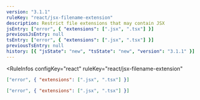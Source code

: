 ```yaml
---
version: "3.1.1"
ruleKey: "react/jsx-filename-extension"
description: Restrict file extensions that may contain JSX
jsEntry: ["error", { "extensions": [".jsx", ".tsx"] }]
previousJsEntry: null
tsEntry: ["error", { "extensions": [".jsx", ".tsx"] }]
previousTsEntry: null
history: [{ "jsState": "new", "tsState": "new", "version": "3.1.1" }]
---
```


<RuleInfos 
  configKey="react" 
  ruleKey="react/jsx-filename-extension" 
>

```json
["error", { "extensions": [".jsx", ".tsx"] }]
```

```json
["error", { "extensions": [".jsx", ".tsx"] }]
```

</RuleInfos>
